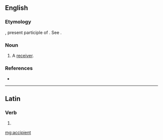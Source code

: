 ==English==

===Etymology===
{{etyl|la|en}} {{lena}} {{m|la|accipiens}}, present participle of {{m|la|accipere}}. See {{m|en|accept}}.

===Noun===
{{en-noun}} {{term-context|obsolete|lang=en}}

# A [[receiver]].
#: {{rfquotek|Bailey}}

===References===
* {{R:Webster 1913}}

----

==Latin==

===Verb===
{{la-verb-form|accipient}}

# {{inflection of|accipiō||3|p|futr|actv|indc|lang=la}}

[[mg:accipient]]